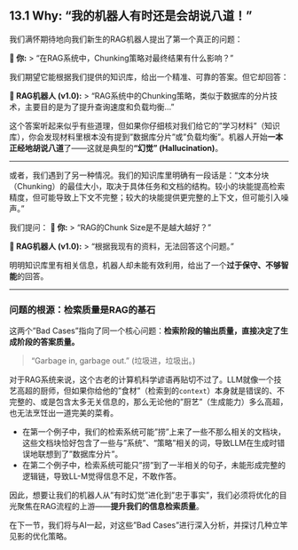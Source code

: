 ## 13.1 Why: "我的机器人有时还是会胡说八道！"

我们满怀期待地向我们新生的RAG机器人提出了第一个真正的问题：

**👤 你:**
> "在RAG系统中，Chunking策略对最终结果有什么影响？"

我们期望它能根据我们提供的知识库，给出一个精准、可靠的答案。但它却回答：

**🤖 RAG机器人 (v1.0):**
> "RAG系统中的Chunking策略，类似于数据库的分片技术，主要目的是为了提升查询速度和负载均衡..."

这个答案听起来似乎有些道理，但如果你仔细核对我们给它的"学习材料"（知识库），你会发现材料里根本没有提到"数据库分片"或"负载均衡"。机器人开始**一本正经地胡说八道**了——这就是典型的**"幻觉" (Hallucination)**。

---

或者，我们遇到了另一种情况。我们的知识库里明确有一段话是："文本分块（Chunking）的最佳大小，取决于具体任务和文档的结构。较小的块能提高检索精度，但可能导致上下文不完整；较大的块能提供更完整的上下文，但可能引入噪声。"

我们提问：
**👤 你:**
> "RAG的Chunk Size是不是越大越好？"

**🤖 RAG机器人 (v1.0):**
> "根据我现有的资料，无法回答这个问题。"

明明知识库里有相关信息，机器人却未能有效利用，给出了一个**过于保守、不够智能**的回答。

---

### 问题的根源：检索质量是RAG的基石

这两个"Bad Cases"指向了同一个核心问题：**检索阶段的输出质量，直接决定了生成阶段的答案质量。**

> "Garbage in, garbage out." (垃圾进，垃圾出。)

对于RAG系统来说，这个古老的计算机科学谚语再贴切不过了。LLM就像一个技艺高超的厨师，但如果你给他的"食材"（检索到的`context`）本身就是错误的、不完整的、或是包含太多无关信息的，那么无论他的"厨艺"（生成能力）多么高超，也无法烹饪出一道完美的菜肴。

-   在第一个例子中，我们的检索系统可能"捞"上来了一些不那么相关的文档块，这些文档块恰好包含了一些与"系统"、"策略"相关的词，导致LLM在生成时错误地联想到了"数据库分片"。
-   在第二个例子中，检索系统可能只"捞"到了一半相关的句子，未能形成完整的逻辑链，导致LL-M觉得信息不足，不敢作答。

因此，想要让我们的机器人从"有时幻觉"进化到"忠于事实"，我们必须将优化的目光聚焦在RAG流程的上游——**提升我们的信息检索质量**。

在下一节，我们将与AI一起，对这些"Bad Cases"进行深入分析，并探讨几种立竿见影的优化策略。
